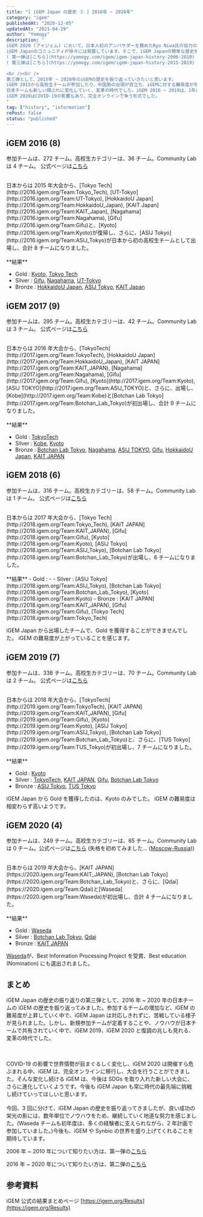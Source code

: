 ```yaml
---
title: "[ iGEM Japan の歴史 ③ ] 2016年 ~ 2020年"
category: "igem"
publishedAt: "2020-12-05"
updatedAt: "2021-04-29"
author: "Yomogy"
description: "
iGEM 2020 (アイジェム) において、日本人初のアンバサダーを務めたRyo Niwa氏の協力の元、新規のチームが2チーム参加するなど、
iGEM Japanのコミュニティが徐々には発展しています。そこで、iGEM Japanの簡単な歴史を振り返りたいと思います。  
( 第一弾は[こちら](https://yomogy.com/igem/igem-japan-history-2006-2010) )
( 第三弾は[こちら](https://yomogy.com/igem/igem-japan-history-2015-2019) )

<br /><br />
第三弾として、2015年 ~ 2020年のiGEMの歴史を振り返っていきたいと思います。  
iGEM 2015から高校生チームが参加したり、中国勢の台頭が目立ち、iGEMに対する難易度が年々増加していく中で、
日本チームも新しい顔ぶれに変化していく、変革の時代でした。iGEM 2016 ~ 2019は、1年に1度にボストンに、全チームが集まり、争う形式でした。  
iGEM 2020はCOVID-19の影響もあり、完全オンラインで争う形式でした。
"
tag: ["history", "information"]
rePost: false
status: "published"
---
```


## iGEM 2016 (8)

参加チームは、272 チーム。高校生カテゴリーは、36 チーム。Community Lab は 4 チーム。
公式ページは[こちら](http://2016.igem.org/Main_Page)

<br />
日本からは 2015 年大会から、[Tokyo Tech](http://2016.igem.org/Team:Tokyo_Tech), [UT-Tokyo](http://2016.igem.org/Team:UT-Tokyo),
[HokkaidoU Japan](http://2016.igem.org/Team:HokkaidoU_Japan), [KAIT Japan](http://2016.igem.org/Team:KAIT_Japan),
[Nagahama](http://2016.igem.org/Team:Nagahama), [Gifu](http://2016.igem.org/Team:Gifu)と、[Kyoto](http://2016.igem.org/Team:Kyoto)が復帰し、さらに、[ASIJ
Tokyo](http://2016.igem.org/Team:ASIJ_Tokyo)が日本から初の高校生チームとして出場し、合計
8 チームになりました。

<br />
<br />
**結果**

- Gold : [Kyoto](http://2016.igem.org/Team:Kyoto), [Tokyo Tech](http://2016.igem.org/Team:Tokyo_Tech)
- Silver : [Gifu](http://2016.igem.org/Team:Gifu), [Nagahama](http://2016.igem.org/Team:Nagahama), [UT-Tokyo](http://2016.igem.org/Team:UT-Tokyo)
- Bronze : [HokkaidoU Japan](http://2016.igem.org/Team:HokkaidoU_Japan), [ASIJ Tokyo](http://2016.igem.org/Team:ASIJ_Tokyo), [KAIT Japan](http://2016.igem.org/Team:KAIT_Japan)

## iGEM 2017 (9)

参加チームは、295 チーム。高校生カテゴリーは、42 チーム。Community Lab は 3 チーム。
公式ページは[こちら](http://2016.igem.org/Main_Page)

<br />
日本からは 2016 年大会から、[TokyoTech](http://2017.igem.org/Team:TokyoTech), [HokkaidoU
Japan](http://2017.igem.org/Team:HokkaidoU_Japan), [KAIT JAPAN](http://2017.igem.org/Team:KAIT_JAPAN),
[Nagahama](http://2017.igem.org/Team:Nagahama), [Gifu](http://2017.igem.org/Team:Gifu),
[Kyoto](http://2017.igem.org/Team:Kyoto), [ASIJ TOKYO](http://2017.igem.org/Team:ASIJ_TOKYO)と、さらに、出場し、[Kobe](http://2017.igem.org/Team:Kobe)と[Botchan
Lab Tokyo](http://2017.igem.org/Team:Botchan_Lab_Tokyo)が初出場し、合計 9 チームになりました。

<br />
<br />
**結果**

- Gold : [TokyoTech](http://2017.igem.org/Team:TokyoTech)
- Silver : [Kobe](http://2017.igem.org/Team:Kobe), [Kyoto](http://2017.igem.org/Team:Kyoto)
- Bronze : [Botchan Lab Tokyo](http://2017.igem.org/Team:Botchan_Lab_Tokyo), [Nagahama](http://2017.igem.org/Team:Nagahama), [ASIJ TOKYO](http://2017.igem.org/Team:ASIJ_TOKYO), [Gifu](http://2017.igem.org/Team:Gifu), [HokkaidoU Japan](http://2017.igem.org/Team:HokkaidoU_Japan), [KAIT JAPAN](http://2017.igem.org/Team:KAIT_JAPAN)

## iGEM 2018 (6)

参加チームは、316 チーム。高校生カテゴリーは、58 チーム。Community Lab は 1 チーム。
公式ページは[こちら](http://2016.igem.org/Main_Page)

<br />
日本からは 2017 年大会から、[Tokyo Tech](http://2018.igem.org/Team:Tokyo_Tech), [KAIT
JAPAN](http://2018.igem.org/Team:KAIT_JAPAN), [Gifu](http://2018.igem.org/Team:Gifu),
[Kyoto](http://2018.igem.org/Team:Kyoto), [ASIJ Tokyo](http://2018.igem.org/Team:ASIJ_Tokyo),
[Botchan Lab Tokyo](http://2018.igem.org/Team:Botchan_Lab_Tokyo)が出場し、6 チームになりました。

<br />
<br />
**結果** - Gold : - - Silver : [ASIJ
Tokyo](http://2018.igem.org/Team:ASIJ_Tokyo), [Botchan Lab
Tokyo](http://2018.igem.org/Team:Botchan_Lab_Tokyo),
[Kyoto](http://2018.igem.org/Team:Kyoto) - Bronze : [KAIT
JAPAN](http://2018.igem.org/Team:KAIT_JAPAN),
[Gifu](http://2018.igem.org/Team:Gifu), [Tokyo
Tech](http://2018.igem.org/Team:Tokyo_Tech)

iGEM Japan から出場したチームで、Gold を獲得することができませんでした。
iGEM の難易度が上がっていることを感じます。

## iGEM 2019 (7)

参加チームは、338 チーム。高校生カテゴリーは、70 チーム。Community Lab は 2 チーム。
公式ページは[こちら](http://2016.igem.org/Main_Page)

<br />
日本からは 2018 年大会から、[TokyoTech](http://2019.igem.org/Team:TokyoTech), [KAIT
JAPAN](http://2019.igem.org/Team:KAIT_JAPAN), [Gifu](http://2019.igem.org/Team:Gifu),
[Kyoto](http://2019.igem.org/Team:Kyoto), [ASIJ Tokyo](http://2019.igem.org/Team:ASIJ_Tokyo),
[Botchan Lab Tokyo](http://2019.igem.org/Team:Botchan_Lab_Tokyo)と、さらに、[TUS
Tokyo](http://2019.igem.org/Team:TUS_Tokyo)が初出場し、7 チームになりました。

<br />
<br />
**結果**

- Gold : [Kyoto](http://2019.igem.org/Team:Kyoto)
- Silver : [TokyoTech](http://2019.igem.org/Team:TokyoTech), [KAIT JAPAN](http://2019.igem.org/Team:KAIT_JAPAN), [Gifu](http://2019.igem.org/Team:Gifu), [Botchan Lab Tokyo](http://2019.igem.org/Team:Botchan_Lab_Tokyo)
- Bronze : [ASIJ Tokyo](http://2019.igem.org/Team:ASIJ_Tokyo), [TUS Tokyo](http://2019.igem.org/Team:TUS_Tokyo)

iGEM Japan から Gold を獲得したのは、Kyoto のみでした。
iGEM の難易度は相変わらず高いようです。

## iGEM 2020 (4)

参加チームは、249 チーム。高校生カテゴリーは、65 チーム。Community Lab は 0 チーム。公式ページは[こちら](http://2016.igem.org/Main_Page)
(失格を初めてみました... ([Moscow-Russia](https://igem.org/Team.cgi?team_id=3565)))

<br />
日本からは 2019 年大会から、[KAIT JAPAN](https://2020.igem.org/Team:KAIT_JAPAN),
[Botchan Lab Tokyo](https://2020.igem.org/Team:Botchan_Lab_Tokyo)と、さらに、[Qdai](https://2020.igem.org/Team:Qdai)と[Waseda](https://2020.igem.org/Team:Waseda)が初出場し、合計
4 チームになりました。

<br />
<br />
**結果**

- Gold : [Waseda](https://2020.igem.org/Team:Waseda)
- Silver : [Botchan Lab Tokyo](https://2020.igem.org/Team:Botchan_Lab_Tokyo), [Qdai](https://2020.igem.org/Team:Qdai)
- Bronze : [KAIT JAPAN](https://2020.igem.org/Team:KAIT_JAPAN)

[Waseda](https://2020.igem.org/Team:Waseda)が、Best Information Processing Project を受賞、Best education (Nomination) にも選出されました。

## まとめ

iGEM Japan の歴史の振り返りの第三弾として、2016 年 ~ 2020 年の日本チームの iGEM の歴史を振り返ってみました。参加するチームの増加など、iGEM の難易度が上昇していく中で、iGEM Japan は対応しきれずに、苦戦している様子が見られました。しかし、新規参加チームが定着することや、ノウハウが日本チームで共有されていく中で、iGEM 2019、iGEM 2020 と復調の兆しも見れる、変革の時代でした。

<br />
<br />
COVID-19 の影響で世界情勢が目まぐるしく変化し、iGEM 2020
は開催すら危ぶまれる中、iGEM
は、完全オンラインに移行し、大会を行うことができました。そんな変化し続ける iGEM
は、今後は SDGs を取り入れた新しい大会に、さらに進化していくようです。今後も
iGEM Japan も常に時代の最先端に挑戦し続けていってほしいと思います。

<br />
<br />
今回、3 回に分けて、iGEM Japan
の歴史を振り返ってきましたが、良い成功の栄光の影には、数年単位でノウハウをため、継続していく地道な努力を感じました。(Waseda
チームも初年度は、多くの経験者に支えられながら、2
年計画で参加していました。)今後も、iGEM や Synbio
の世界を盛り上げてくれることを期待しています。

2006 年 ~ 2010 年について知りたい方は、第一弾の[こちら](https://yomogy.com/igem/igem-japan-history-2006-2010)

<LinkCard
  url="https://yomogy.com/igem/igem-japan-history-2006-2010"
  size="small"
/>

2016 年 ~ 2020 年について知りたい方は、第二弾の[こちら](https://yomogy.com/igem/igem-japan-history-2011-2015)

<LinkCard
  url="https://yomogy.com/igem/igem-japan-history-2011-2015"
  size="small"
/>

## 参考資料

iGEM 公式の結果まとめページ
[https://igem.org/Results](https://igem.org/Results)
